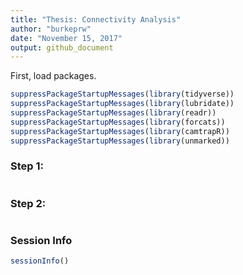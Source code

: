 ```yaml
---
title: "Thesis: Connectivity Analysis"
author: "burkeprw"
date: "November 15, 2017"
output: github_document
---
```


First, load packages.

```r
suppressPackageStartupMessages(library(tidyverse))
suppressPackageStartupMessages(library(lubridate))
suppressPackageStartupMessages(library(readr))
suppressPackageStartupMessages(library(forcats))
suppressPackageStartupMessages(library(camtrapR))
suppressPackageStartupMessages(library(unmarked))
```


### Step 1:   


```r


```


### Step 2:   


```r


```


### Session Info

```r
sessionInfo()
```


